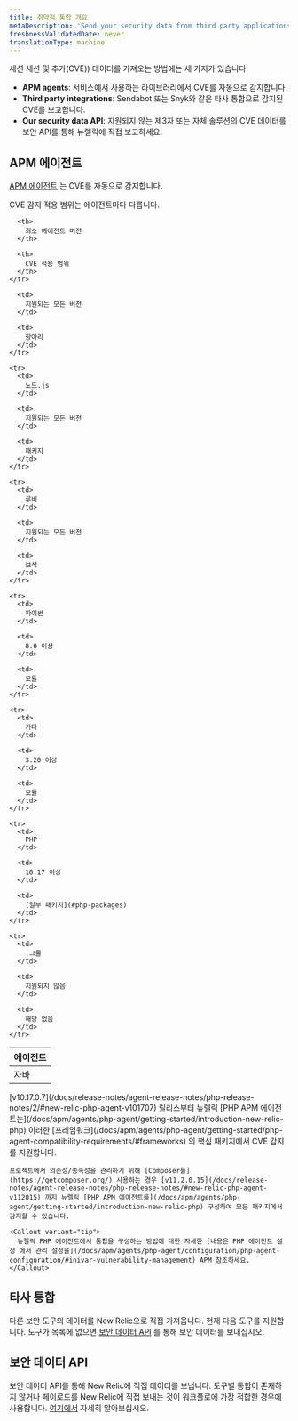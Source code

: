 ```yaml
---
title: 취약점 통합 개요
metaDescription: 'Send your security data from third party applications, APM agents, or through our security data API.'
freshnessValidatedDate: never
translationType: machine
---
```


세션 세션 및 추가(CVE)) 데이터를 가져오는 방법에는 세 가지가 있습니다.

* <DNT>**APM agents**</DNT>: 서비스에서 사용하는 라이브러리에서 CVE를 자동으로 감지합니다.
* <DNT>**Third party integrations**</DNT>: Sendabot 또는 Snyk와 같은 타사 통합으로 감지된 CVE를 보고합니다.
* <DNT>**Our security data API**</DNT>: 지원되지 않는 제3자 또는 자체 솔루션의 CVE 데이터를 보안 API를 통해 뉴렐릭에 직접 보고하세요.

## APM 에이전트

[APM 에이전트](/docs/apm/new-relic-apm/getting-started/introduction-apm/) 는 CVE를 자동으로 감지합니다.

<TechTileGrid>
  <TechTile name="Go agent" icon="logo-go" to="https://one.newrelic.com/nr1-core?state=985d4005-ba90-a8c7-1da1-2af34539b03b" />

  <TechTile name="Java agent" icon="logo-java" to="https://one.newrelic.com/nr1-core?state=80d18bcb-4919-1fcb-2b77-9406838eb916" />

  <TechTile name="Node.js agent" icon="logo-nodejs" to="https://one.newrelic.com/marketplace/install-data-source?state=be2e62fa-cc3b-c428-27c4-8d662c9e80a1" />

  <TechTile name="PHP agent" icon="logo-php" to="https://one.newrelic.com/nr1-core?state=aa633b41-72d4-009c-3abf-55dcf64894fe" />

  <TechTile name="Python agent" icon="logo-python" to="https://one.newrelic.com/nr1-core?state=20fda75b-58fb-a92a-f9e1-7b052035c6e8" />

  <TechTile name="Ruby agent" icon="logo-ruby" to="https://one.newrelic.com/nr1-core?state=d69143ab-605c-579b-25bf-cc6e5fee5b80" />
</TechTileGrid>

CVE 감지 적용 범위는 에이전트마다 다릅니다.

<table>
  <thead>
    <tr>
      <th style={{ width: "200px" }}>
        에이전트
      </th>

      <th>
        최소 에이전트 버전
      </th>

      <th>
        CVE 적용 범위
      </th>
    </tr>
  </thead>

  <tbody>
    <tr>
      <td>
        자바
      </td>

      <td>
        지원되는 모든 버전
      </td>

      <td>
        항아리
      </td>
    </tr>

    <tr>
      <td>
        노드.js
      </td>

      <td>
        지원되는 모든 버전
      </td>

      <td>
        패키지
      </td>
    </tr>

    <tr>
      <td>
        루비
      </td>

      <td>
        지원되는 모든 버전
      </td>

      <td>
        보석
      </td>
    </tr>

    <tr>
      <td>
        파이썬
      </td>

      <td>
        8.0 이상
      </td>

      <td>
        모듈
      </td>
    </tr>

    <tr>
      <td>
        가다
      </td>

      <td>
        3.20 이상
      </td>

      <td>
        모듈
      </td>
    </tr>

    <tr>
      <td>
        PHP
      </td>

      <td>
        10.17 이상
      </td>

      <td>
        [일부 패키지](#php-packages)
      </td>
    </tr>

    <tr>
      <td>
        .그물
      </td>

      <td>
        지원되지 않음
      </td>

      <td>
        해당 없음
      </td>
    </tr>
  </tbody>
</table>

<CollapserGroup>
  <Collapser id="php-packages" title="PHP 패키지 지원">
    [v10.17.0.7](/docs/release-notes/agent-release-notes/php-release-notes/2/#new-relic-php-agent-v101707) 릴리스부터 뉴렐릭 [PHP APM 에이전트는](/docs/apm/agents/php-agent/getting-started/introduction-new-relic-php) 이러한 [프레임워크](/docs/apm/agents/php-agent/getting-started/php-agent-compatibility-requirements/#frameworks) 의 핵심 패키지에서 CVE 감지를 지원합니다.

    프로젝트에서 의존성/종속성을 관리하기 위해 [Composer를](https://getcomposer.org/) 사용하는 경우 [v11.2.0.15](/docs/release-notes/agent-release-notes/php-release-notes/#new-relic-php-agent-v112015) 까지 뉴렐릭 [PHP APM 에이전트를](/docs/apm/agents/php-agent/getting-started/introduction-new-relic-php) 구성하여 모든 패키지에서 감지할 수 있습니다.

    <Callout variant="tip">
      뉴렐릭 PHP 에이전트에서 통합을 구성하는 방법에 대한 자세한 [내용은 PHP 에이전트 설정 에서 관리 설정을](/docs/apm/agents/php-agent/configuration/php-agent-configuration/#inivar-vulnerability-management) APM 참조하세요.
    </Callout>
  </Collapser>
</CollapserGroup>

## 타사 통합

다른 보안 도구의 데이터를 New Relic으로 직접 가져옵니다. 현재 다음 도구를 지원합니다. 도구가 목록에 없으면 [보안 데이터 API](/docs/vulnerability-management/integrations/security-data-api) 를 통해 보안 데이터를 보내십시오.

<TechTileGrid>
  <TechTile name="AWS Security Hub" to="https://newrelic.com/instant-observability/security-events" />

  <TechTile name="Dependabot" to="https://newrelic.com/instant-observability/github-dependabot" />

  <TechTile name="Snyk" to="https://newrelic.com/instant-observability/snyk" />

  <TechTile name="Trivy" to="/docs/vulnerability-management/integrations/trivy" />

  <TechTile name="FOSSA" to="/docs/vulnerability-management/integrations/fossa" />
</TechTileGrid>

## 보안 데이터 API

보안 데이터 API를 통해 New Relic에 직접 데이터를 보냅니다. 도구별 통합이 존재하지 않거나 페이로드를 New Relic에 직접 보내는 것이 워크플로에 가장 적합한 경우에 사용합니다. [여기에서](/docs/vulnerability-management/integrations/security-data-api) 자세히 알아보십시오.